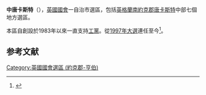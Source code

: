 {{noteTA
|G1=PoliticiansUK
|1=zh-cn:唐克斯特;zh-hk:唐卡士打;zh-tw:唐卡斯特
}}
{{coord|53.511|-1.122|display=title|region:GB_scale:10000}}
{{Infobox UK constituency main
 |name        =中唐卡斯特
 |parliament  = uk
 |image       = 
 |caption     = 
 |image2      = 
 |caption2    = 
 |map1        = DoncasterCentral2007
 |map2        = EnglandSouthYorkshire
 |map_entity  = 南約克郡
 |map_year    = 2010
 |map_size    = 150px
 |year        = 1983
 |abolished   = 
 |type        = 都市自治市
 |previous    =
 |next        = 
 |elects_howmany =1
 |year2       =
 |abolished2  =
 |type2       =
 |previous2   = 
 |next2       =
 |year3       = 
 |abolished3  = 
 |type3       = 
 |previous3   = 
 |next3       = 
 |elects_howmany3 = 
 |population  = 
 |electorate  = 73,874 (December 2010)<ref>{{cite web 
 |url=http://www.boundarycommissionforengland.org.uk/electoral-figures/electoral-figures.htm 
 |title=Electorate Figures - Boundary Commission for England 
 |date=4 March 2011 
 |work=2011 Electorate Figures 
 |publisher=Boundary Commission for England 
 |accessdate=13 March 2011 
 |deadurl=yes 
 |archiveurl=https://web.archive.org/web/20101106204053/http://www.boundarycommissionforengland.org.uk/electoral-figures/electoral-figures.htm 
 |archivedate=2010-11-06 
 |df= 
 }}</ref>
 |mp          = {{tsl|en|Rosie Winterton||羅茜·溫特頓}}
 |party       = [[工黨_(英國)|工黨]]
 |region      = 英格蘭
 |county      = [[南约克郡|南约克郡]]
 |towns       = [[唐卡斯特|唐卡斯特]]
 |national    = 
 |westminster = 
 |european    = Yorkshire and the Humber
}}
'''中唐卡斯特'''（{{lang-en|Doncaster Central}}），[[英國|英國]][[英國國會|國會]]一自治市選區，包括[[英格蘭|英格蘭]][[南約克郡|南約克郡]][[唐卡斯特|唐卡斯特]]中部七個地方選區。

本區自創設於1983年以來一直支持[[工黨_(英國)|工黨]]。{{tsl|en|Rosie Winterton||羅茜·溫特頓}}從[[1997年英國大選|1997年大選]]連任至今<ref name="">{{cite news
|publisher=[[英國廣播公司|英國廣播公司]]
|date=2010年5月7日
|title=Election 2010/Constituency/Doncaster Central
|url=http://news.bbc.co.uk/2/shared/election2010/results/constituency/b40.stm
|accessdate=2010年10月26日
|archive-date=2017年7月11日
|archive-url=https://web.archive.org/web/20170711174354/http://news.bbc.co.uk/2/shared/election2010/results/constituency/b40.stm
|dead-url=no
}}</ref>。

==参考文献==
<div class="references-small">
<references></references>
</div>

{{DEFAULTSORT:Doncaster Central (Uk Parliament Constituency)}}
[[Category:英國國會選區_(約克郡-亨伯)|Category:英國國會選區 (約克郡-亨伯)]]